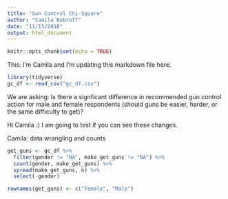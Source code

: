 ```yaml
---
title: "Gun Control Chi-Square"
author: "Camila Bobroff"
date: "11/13/2018"
output: html_document
---
```


```r
knitr::opts_chunk$set(echo = TRUE)
```

This: I'm Camila and I'm updating this markdown file here. 

```r
library(tidyverse)
gc_df <- read_csv("gc_df.csv")

```

We are asking: Is there a signficant difference in recommended gun control action for male and female respondents (should guns be easier, harder, or the same difficulty to get)?

Hi Camila :) I am going to test if you can see these changes.

Camila: data wrangling and counts

```r
get_guns <- gc_df %>% 
  filter(gender != "NA", make_get_guns != "NA") %>% 
  count(gender, make_get_guns) %>% 
  spread(make_get_guns, n) %>% 
  select(-gender)

rownames(get_guns) <- c("Female", "Male")
```

